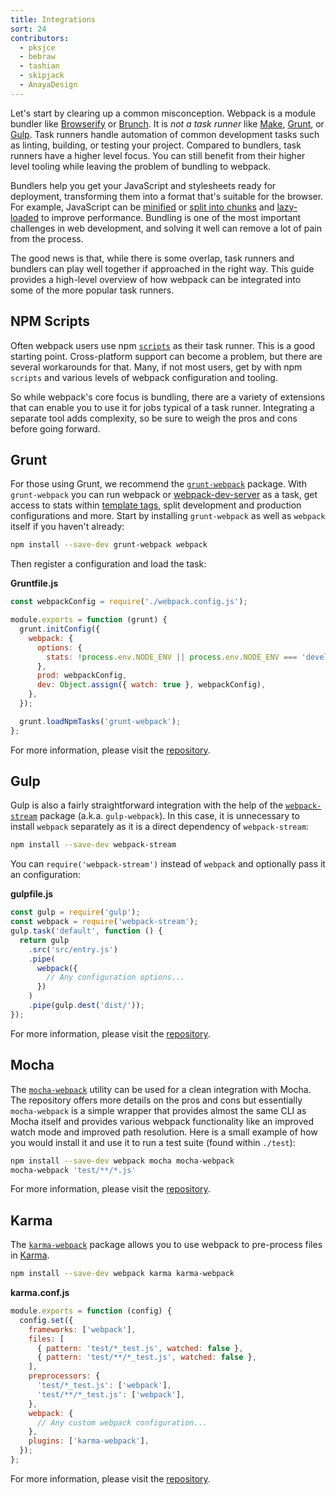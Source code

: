 ```yaml
---
title: Integrations
sort: 24
contributors:
  - pksjce
  - bebraw
  - tashian
  - skipjack
  - AnayaDesign
---
```


Let's start by clearing up a common misconception. Webpack is a module bundler like [Browserify](http://browserify.org/) or [Brunch](https://brunch.io/). It is _not a task runner_ like [Make](https://www.gnu.org/software/make/), [Grunt](https://gruntjs.com/), or [Gulp](https://gulpjs.com/). Task runners handle automation of common development tasks such as linting, building, or testing your project. Compared to bundlers, task runners have a higher level focus. You can still benefit from their higher level tooling while leaving the problem of bundling to webpack.

Bundlers help you get your JavaScript and stylesheets ready for deployment, transforming them into a format that's suitable for the browser. For example, JavaScript can be [minified](/plugins/terser-webpack-plugin/) or [split into chunks](/guides/code-splitting) and [lazy-loaded](/guides/lazy-loading) to improve performance. Bundling is one of the most important challenges in web development, and solving it well can remove a lot of pain from the process.

The good news is that, while there is some overlap, task runners and bundlers can play well together if approached in the right way. This guide provides a high-level overview of how webpack can be integrated into some of the more popular task runners.

## NPM Scripts

Often webpack users use npm [`scripts`](https://docs.npmjs.com/misc/scripts) as their task runner. This is a good starting point. Cross-platform support can become a problem, but there are several workarounds for that. Many, if not most users, get by with npm `scripts` and various levels of webpack configuration and tooling.

So while webpack's core focus is bundling, there are a variety of extensions that can enable you to use it for jobs typical of a task runner. Integrating a separate tool adds complexity, so be sure to weigh the pros and cons before going forward.

## Grunt

For those using Grunt, we recommend the [`grunt-webpack`](https://www.npmjs.com/package/grunt-webpack) package. With `grunt-webpack` you can run webpack or [webpack-dev-server](https://github.com/webpack/webpack-dev-server) as a task, get access to stats within [template tags](https://gruntjs.com/api/grunt.template), split development and production configurations and more. Start by installing `grunt-webpack` as well as `webpack` itself if you haven't already:

```bash
npm install --save-dev grunt-webpack webpack
```

Then register a configuration and load the task:

**Gruntfile.js**

```js
const webpackConfig = require('./webpack.config.js');

module.exports = function (grunt) {
  grunt.initConfig({
    webpack: {
      options: {
        stats: !process.env.NODE_ENV || process.env.NODE_ENV === 'development',
      },
      prod: webpackConfig,
      dev: Object.assign({ watch: true }, webpackConfig),
    },
  });

  grunt.loadNpmTasks('grunt-webpack');
};
```

For more information, please visit the [repository](https://github.com/webpack-contrib/grunt-webpack).

## Gulp

Gulp is also a fairly straightforward integration with the help of the [`webpack-stream`](https://github.com/shama/webpack-stream) package (a.k.a. `gulp-webpack`). In this case, it is unnecessary to install `webpack` separately as it is a direct dependency of `webpack-stream`:

```bash
npm install --save-dev webpack-stream
```

You can `require('webpack-stream')` instead of `webpack` and optionally pass it an configuration:

**gulpfile.js**

```js
const gulp = require('gulp');
const webpack = require('webpack-stream');
gulp.task('default', function () {
  return gulp
    .src('src/entry.js')
    .pipe(
      webpack({
        // Any configuration options...
      })
    )
    .pipe(gulp.dest('dist/'));
});
```

For more information, please visit the [repository](https://github.com/shama/webpack-stream).

## Mocha

The [`mocha-webpack`](https://github.com/zinserjan/mocha-webpack) utility can be used for a clean integration with Mocha. The repository offers more details on the pros and cons but essentially `mocha-webpack` is a simple wrapper that provides almost the same CLI as Mocha itself and provides various webpack functionality like an improved watch mode and improved path resolution. Here is a small example of how you would install it and use it to run a test suite (found within `./test`):

```bash
npm install --save-dev webpack mocha mocha-webpack
mocha-webpack 'test/**/*.js'
```

For more information, please visit the [repository](https://github.com/zinserjan/mocha-webpack).

## Karma

The [`karma-webpack`](https://github.com/webpack-contrib/karma-webpack) package allows you to use webpack to pre-process files in [Karma](https://karma-runner.github.io/1.0/index.html).

```bash
npm install --save-dev webpack karma karma-webpack
```

**karma.conf.js**

```js
module.exports = function (config) {
  config.set({
    frameworks: ['webpack'],
    files: [
      { pattern: 'test/*_test.js', watched: false },
      { pattern: 'test/**/*_test.js', watched: false },
    ],
    preprocessors: {
      'test/*_test.js': ['webpack'],
      'test/**/*_test.js': ['webpack'],
    },
    webpack: {
      // Any custom webpack configuration...
    },
    plugins: ['karma-webpack'],
  });
};
```

For more information, please visit the [repository](https://github.com/webpack-contrib/karma-webpack).
